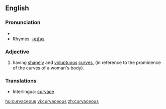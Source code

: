 ==English==
=== Pronunciation ===
*{{audio|en-uk-curvaceous.ogg|Audio (UK)}}
*Rhymes: [[Rhymes:English:-eɪʃəs|-eɪʃəs]]
===Adjective===
{{en-adj}}
# having [[shapely]] and [[voluptuous]] [[curve]]s, (in reference to the prominence of the curves of a woman's body).

=== Translations ===
*Interlingua: [[curvace]]

[[hu:curvaceous]]
[[vi:curvaceous]]
[[zh:curvaceous]]